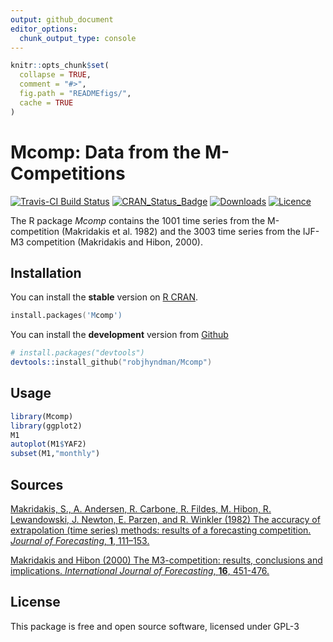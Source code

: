 ```yaml
---
output: github_document
editor_options: 
  chunk_output_type: console
---
```


<!-- README.md is generated from README.Rmd. Please edit that file -->

```r
knitr::opts_chunk$set(
  collapse = TRUE,
  comment = "#>",
  fig.path = "READMEfigs/",
  cache = TRUE
)
```

# Mcomp: Data from the M-Competitions

[![Travis-CI Build Status](https://travis-ci.org/robjhyndman/Mcomp.svg?branch=master)](https://travis-ci.org/robjhyndman/Mcomp)
[![CRAN_Status_Badge](http://www.r-pkg.org/badges/version/Mcomp)](https://cran.r-project.org/package=Mcomp)
[![Downloads](http://cranlogs.r-pkg.org/badges/Mcomp)](https://cran.r-project.org/package=Mcomp)
[![Licence](https://img.shields.io/badge/licence-GPL--3-blue.svg)](https://www.gnu.org/licenses/gpl-3.0.en.html)

The R package *Mcomp* contains the 1001 time series from the M-competition (Makridakis et al. 1982) and the 3003 time series from the IJF-M3 competition (Makridakis and Hibon, 2000).

## Installation

You can install the **stable** version on
[R CRAN](https://cran.r-project.org/package=Mcomp).

```s
install.packages('Mcomp')
```

You can install the **development** version from
[Github](https://github.com/robjhyndman/Mcomp)

```s
# install.packages("devtools")
devtools::install_github("robjhyndman/Mcomp")
```

## Usage

```r
library(Mcomp)
library(ggplot2)
M1
autoplot(M1$YAF2)
subset(M1,"monthly")
```

## Sources

[Makridakis, S., A. Andersen, R. Carbone, R. Fildes, M. Hibon, R. Lewandowski, J. Newton, E. Parzen, and R. Winkler (1982) The accuracy of extrapolation (time series) methods: results of a forecasting competition. *Journal of Forecasting*, **1**, 111--153.](http://doi.org/10.1002/for.3980010202)

[Makridakis and Hibon (2000) The M3-competition: results, conclusions and implications. *International Journal of Forecasting*, **16**, 451-476.](https://doi.org/10.1016/S0169-2070(00)00057-1)

## License

This package is free and open source software, licensed under GPL-3
